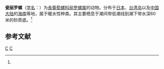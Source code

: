 {{Speciesbox
| taxon = Liloa porcellana
| binomial_authority = (Gould, 1859)<ref name='id10548'>{{cite web| url =http://www.bioinfo.cn/db05/BjdwSpecies.php?action=view&id=10548| title =瓷丽罗螺| work =《中国动物物种编目数据库》| publisher =中国科学院微生物研究所| author =中国科学院动物研究所| accessdate =2009-04-28| deadurl =yes| archiveurl =https://web.archive.org/web/20131203122335/http://www.bioinfo.cn/db05/BjdwSpecies.php?action=view| archivedate =2013-12-03}}</ref>
}}

'''瓷丽罗螺'''（[[学名|学名]]：{{lang|la|''Liloa porcellana''}}）为[[長葡萄螺科|長葡萄螺科]][[丽罗螺属|丽罗螺属]]的动物。分布于[[日本|日本]]、[[台湾岛|台湾岛]]以及[[中国大陆|中国大陆]]的[[海南|海南]]等地，属于暖水性种类。其主要栖息于潮间带低潮线到潮下带水深60米的砂质底。<ref name='id10548'/>

== 参考文献 ==
{{reflist}}

{{软体动物小作品}}

{{Taxonbar}}
[[Category:1859年描述的动物|C]]
[[Category:丽罗螺属|C]]
